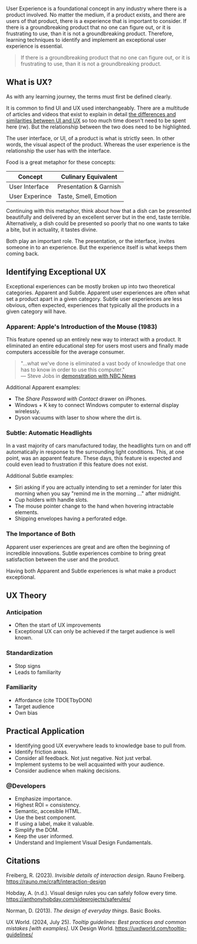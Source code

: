 User Experience is a foundational concept in any industry where there is a product involved. No matter the medium, if a product exists, and there are users of that product, there is a experience that is important to consider. If there is a groundbreaking product that no one can figure out, or it is frustrating to use, than it is not a groundbreaking product. Therefore, learning techniques to identify and implement an exceptional user experience is essential.

> If there is a groundbreaking product that no one can figure out, or it is frustrating to use, than it is not a groundbreaking product.

## What is UX?

As with any learning journey, the terms must first be defined clearly.

It is common to find UI and UX used interchangeably. There are a multitude of articles and videos that exist to explain in detail [the differences and similarities between UI and UX](https://www.figma.com/resource-library/difference-between-ui-and-ux/) so too much time doesn't need to be spent here (rw). But the relationship between the two does need to be highlighted.

The user interface, or UI, of a product is what is strictly seen. In other words, the visual aspect of the product. Whereas the user experience is the relationship the user has with the interface.

Food is a great metaphor for these concepts:

| Concept        | Culinary Equivalent    |
| -------------- | ---------------------- |
| User Interface | Presentation & Garnish |
| User Experince | Taste, Smell, Emotion  |

Continuing with this metaphor, think about how that a dish can be presented beautifully and delivered by an excellent server but in the end, taste terrible.
Alternatively, a dish could be presented so poorly that no one wants to take a bite, but in actuality, it tastes divine.

Both play an important role. The presentation, or the interface, invites someone in to an experience. But the experience itself is what keeps them coming back.

## Identifying Exceptional UX

Exceptional experiences can be mostly broken up into two theoretical categories. Apparent and Subtle. Apparent user experiences are often what set a product apart in a given category. Subtle user experiences are less obvious, often expected, experiences that typically all the products in a given category will have.

### Apparent: Apple's Introduction of the Mouse (1983)

This feature opened up an entirely new way to interact with a product. It eliminated an entire educational step for users most users and finally made computers accessible for the average consumer.

> "...what we've done is eliminated a vast body of knowledge that one has to know in order to use this computer."  
> — Steve Jobs in [demonstration with NBC News](https://youtu.be/VKhoCyCJGFk?t=27)

Additional Apparent examples:

- The _Share Password with Contact_ drawer on iPhones.
- Windows + K key to connect Windows computer to external display wirelessly.
- Dyson vacuums with laser to show where the dirt is.

### Subtle: Automatic Headlights

In a vast majority of cars manufactured today, the headlights turn on and off automatically in response to the surrounding light conditions. This, at one point, was an apparent feature. These days, this feature is expected and could even lead to frustration if this feature does not exist.

Additional Subtle examples:

- Siri asking if you are actually intending to set a reminder for later this morning when you say "remind me in the morning ..." after midnight.
- Cup holders with handle slots.
- The mouse pointer change to the hand when hovering intractable elements.
- Shipping envelopes having a perforated edge.

### The Importance of Both

Apparent user experiences are great and are often the beginning of incredible innovations. Subtle experiences combine to bring great satisfaction between the user and the product.

Having both Apparent and Subtle experiences is what make a product exceptional.

## UX Theory

### Anticipation

- Often the start of UX improvements
- Exceptional UX can only be achieved if the target audience is well known.

### Standardization

- Stop signs
- Leads to familiarity

### Familiarity

- Affordance (cite TDOETbyDON)
- Target audience
- Own bias

## Practical Application

- Identifying good UX everywhere leads to knowledge base to pull from.
- Identify friction areas.
- Consider all feedback. Not just negative. Not just verbal.
- Implement systems to be well acquainted with your audience.
- Consider audience when making decisions.

### @Developers

- Emphasize importance.
- Highest ROI = consistency.
- Semantic, accesible HTML.
- Use the best component.
- If using a label, make it valuable.
- Simplify the DOM.
- Keep the user informed.
- Understand and Implement Visual Design Fundamentals.

## Citations

Freiberg, R. (2023). _Invisible details of interaction design_. Rauno Freiberg. https://rauno.me/craft/interaction-design

Hobday, A. (n.d.). Visual design rules you can safely follow every time. https://anthonyhobday.com/sideprojects/saferules/

Norman, D. (2013). _The design of everyday things_. Basic Books.

UX World. (2024, July 25). _Tooltip guidelines: Best practices and common mistakes [with examples]_. UX Design World. https://uxdworld.com/tooltip-guidelines/
